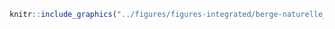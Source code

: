 <!-- #### Intégrité des berges - Naturelle - Vive {-} -->


<!-- -------------------------------------------------- -->

```r
knitr::include_graphics("../figures/figures-integrated/berge-naturelle_vive.png")
```

<br>
